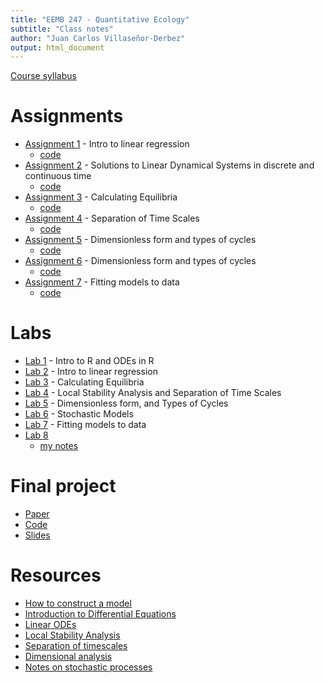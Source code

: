 ```yaml
---
title: "EEMB 247 - Quantitative Ecology"
subtitle: "Class notes"
author: "Juan Carlos Villaseñor-Derbez"
output: html_document
---
```


[Course syllabus](Syllabus_Winter2018.pdf)

<div class = "row">
<div class = "col-md-6">

# Assignments

- [Assignment 1](./Assignments/Assig1/Assig1.pdf) - Intro to linear regression
    - [code](./Assignments/Assig1/Assig1.Rmd)

- [Assignment 2](./Assignments/Assig2/Assig2.pdf) - Solutions to Linear Dynamical Systems in discrete and continuous time
    - [code](./Assignments/Assig2/Assig2.Rmd)

- [Assignment 3](./Assignments/Assig3/Assig3.pdf) - Calculating Equilibria
    - [code](Assignments/Assig3/Assig3.Rmd)
    
- [Assignment 4](./Assignments/Assig4/Assig4.pdf) - Separation of Time Scales
    - [code](Assignments/Assig4/Assig4.Rmd)
    
- [Assignment 5](./Assignments/Assig5/Assig5.pdf) - Dimensionless form and types of cycles
    - [code](Assignments/Assig5/Assig5.Rmd)
    
- [Assignment 6](./Assignments/Assig6/Assig6.pdf) - Dimensionless form and types of cycles
    - [code](Assignments/Assig5/Assig6.Rmd)
    
- [Assignment 7](./Assignments/Assig7/Assig7.pdf) - Fitting models to data
    - [code](Assignments/Assig7/Assig7.Rmd)

# Labs

- [Lab 1](./Labs/Lab1/ComputerLab1.html) - Intro to R and ODEs in R
- [Lab 2](./Labs/Lab2/Lab2.html) - Intro to linear regression
- [Lab 3](./Labs/Lab3/ComputerLab3.nb.html) - Calculating Equilibria
- [Lab 4](./Labs/Lab4/ComputerLab4.nb.html) - Local Stability Analysis and Separation of Time Scales
- [Lab 5](./Labs/La54/ComputerLab5.html) - Dimensionless form, and Types of Cycles
- [Lab 6](./Labs/La54/ComputerLab5.html) - Stochastic Models
- [Lab 7](Labs/Lab7/ComputerLab7.nb.html) - Fitting models to data
- [Lab 8](Labs/Lab8/ComputerLab8_new.nb.html)
    - [my notes](Labs/Lab8/Lab8Notes.html)

</div>
<div class = "col-md-6">

# Final project

- [Paper](FinalProject/FinalPaper.pdf)
- [Code](FinalProject/FinalPaper.Rmd)
- [Slides](FinalProject/Presentation.html)
    
# Resources

- [How to construct a model](W1-1.pdf)
- [Introduction to Differential Equations](W2-1.pdf)
- [Linear ODEs](W2-2.pdf)
- [Local Stability Analysis](LocalStabilityAnalysis.pdf)
- [Separation of timescales](Separation_of_timescales.pdf)
- [Dimensional analysis](Edelstein-Keshet_Dimensional_Analysis.pdf)
- [Notes on stochastic processes](NotesOnStochasticProcesses.pdf)

</div>
</div>


